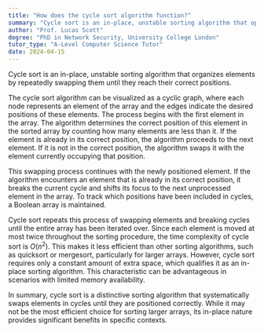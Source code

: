 ```yaml
---
title: "How does the cycle sort algorithm function?"
summary: "Cycle sort is an in-place, unstable sorting algorithm that operates by repeatedly swapping elements until they are in their correct positions."
author: "Prof. Lucas Scott"
degree: "PhD in Network Security, University College London"
tutor_type: "A-Level Computer Science Tutor"
date: 2024-04-15
---
```


Cycle sort is an in-place, unstable sorting algorithm that organizes elements by repeatedly swapping them until they reach their correct positions.

The cycle sort algorithm can be visualized as a cyclic graph, where each node represents an element of the array and the edges indicate the desired positions of these elements. The process begins with the first element in the array. The algorithm determines the correct position of this element in the sorted array by counting how many elements are less than it. If the element is already in its correct position, the algorithm proceeds to the next element. If it is not in the correct position, the algorithm swaps it with the element currently occupying that position.

This swapping process continues with the newly positioned element. If the algorithm encounters an element that is already in its correct position, it breaks the current cycle and shifts its focus to the next unprocessed element in the array. To track which positions have been included in cycles, a Boolean array is maintained.

Cycle sort repeats this process of swapping elements and breaking cycles until the entire array has been iterated over. Since each element is moved at most twice throughout the sorting procedure, the time complexity of cycle sort is $O(n^2)$. This makes it less efficient than other sorting algorithms, such as quicksort or mergesort, particularly for larger arrays. However, cycle sort requires only a constant amount of extra space, which qualifies it as an in-place sorting algorithm. This characteristic can be advantageous in scenarios with limited memory availability.

In summary, cycle sort is a distinctive sorting algorithm that systematically swaps elements in cycles until they are positioned correctly. While it may not be the most efficient choice for sorting larger arrays, its in-place nature provides significant benefits in specific contexts.
    